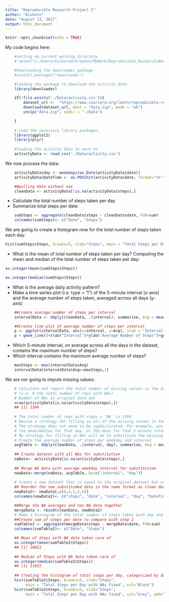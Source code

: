 ```yaml
---
title: "Reproducible Research Project I"
author: "Kishore"
date: "August 13, 2017"
output: html_document
---
```


```r
knitr::opts_chunk$set(echo = TRUE)
```
My code begins here:
```r
    #setting up current working directory
    # setwd("c:/Users/kishored/Dropbox/MyWork/Reproducible_Research/Week2/Project1/")

    #downloading the downloader package
    #install.packages("downloader")

    #loading the package to download the activity data
    library(downloader)

    if(!file.exists('./Data/activity.csv')){
        dataset_url <-  "https://www.coursera.org/learn/reproducible-research/peer/gYyPt/course-project-1"
        download(dataset_url, dest = "data.zip", mode = "wb")
        unzip("data.zip", exdir = "./Data")

    }
    
    # Load the necessary library packages:
    library(ggplot2)
    library(plyr)
    
    #loading the activity data to work on
    activityData <- read.csv('./Data/activity.csv')
```
We now process the data:
```r
    activityData$day <- weekdays(as.Date(activityData$date))
    activityData$DateTime <- as.POSIXct(activityData$date, format="%Y-%m-%d")

    ##pulling data without nas
    cleanData <- activityData[!is.na(activityData$steps),]

```
* Calculate the total number of steps taken per day
* Summarize total steps per date:
```r
    sumSteps <- aggregate(cleanData$steps ~ cleanData$date, FUN=sum)
    colnames(sumSteps)<- c("Date", "Steps")
```
We are going to create a histogram now for the total number of steps taken each day:
```r
hist(sumSteps$Steps, breaks=5, xlab="Steps", main = "Total Steps per Day")
```

* What is the mean of total number of steps taken per day?
Computing the mean and median of the total number of steps taken per day:
```r
as.integer(mean(sumSteps$Steps))

as.integer(median(sumSteps$Steps))
```

* What is the average daily activity pattern?
* Make a time series plot (i.e. type = "l") of the 5-minute interval (x-axis) and the average number of steps taken, averaged across all days (y-axis)
```r
 
    ##create average number of steps per interval
    intervalData <- ddply(cleanData, .(interval), summarize, Avg = mean(steps))

    ##Create line plot of average number of steps per interval
    p <- ggplot(intervalData, aes(x=interval, y=Avg), xlab = "Interval", ylab="Average Number of Steps")
    p + geom_line()+xlab("Interval")+ylab("Average Number of Steps")+ggtitle("Average Number of Steps per Interval")
```


* Which 5-minute interval, on average across all the days in the dataset, 
  contains the maximum number of steps?
* Which interval contains the maximum average number of steps?

```r
    maxSteps <- max(intervalData$Avg)
    intervalData[intervalData$Avg==maxSteps,1]
```

We are nor going to impute missing values:
```r
    # Calculate and report the total number of missing values in the dataset
    # (i.e. # the total number of rows with NAs)
    # Number of NAs in original data set
    nrow(activityData[is.na(activityData$steps),])
    ## [1] 2304
    
    # The total number of rows with steps = 'NA' is 2304.
    # Devise a strategy for filling in all of the missing values in the dataset. 
    # The strategy does not need to be sophisticated. For example, you could use 
    # the mean/median for that day, or the mean for that 5-minute interval, etc.
    # My strategy for filling in NAs will be to substitute the missing steps with the average 5-minute interval based on the day of the week.
    # Create the average number of steps per weekday and interval
    avgTable <- ddply(cleanData, .(interval, day), summarize, Avg = mean(steps))
    
    ## Create dataset with all NAs for substitution
    naData<- activityData[is.na(activityData$steps),]
    
    ## Merge NA data with average weekday interval for substitution
    newData<-merge(naData, avgTable, by=c("interval", "day"))
    
    # Create a new dataset that is equal to the original dataset but with the missing data filled in.
    ## Reorder the new substituded data in the same format as clean data set
    newData2<- newData[,c(6,4,1,2,5)]
    colnames(newData2)<- c("steps", "date", "interval", "day", "DateTime")

    ##Merge the NA averages and non NA data together
    mergeData <- rbind(cleanData, newData2)
    # Make a histogram of the total number of steps taken each day and Calculate and report the mean and median total number of steps taken per day. Do these values differ from the estimates from the first part of the assignment? What is the impact of imputing missing data on the estimates of the total daily number of steps?
    ##Create sum of steps per date to compare with step 1
    sumTable2 <- aggregate(mergeData$steps ~ mergeData$date, FUN=sum)
    colnames(sumTable2)<- c("Date", "Steps")

    ## Mean of Steps with NA data taken care of
    as.integer(mean(sumTable2$Steps))
    ## [1] 10821
    
    ## Median of Steps with NA data taken care of
    as.integer(median(sumTable2$Steps))
    ## [1] 11015
    
    ## Creating the histogram of total steps per day, categorized by data set to show impact
    hist(sumTable2$Steps, breaks=5, xlab="Steps", 
         main = "Total Steps per Day with NAs Fixed", col="Black")
    hist(sumTable2$Steps, breaks=5, xlab="Steps", 
         main = "Total Steps per Day with NAs Fixed", col="Grey", add=T)
```

